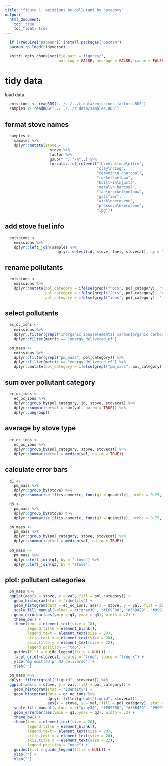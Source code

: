 ```yaml
---
title: "figure 1: emissions by pollutant by category"
output:
  html_document:
    toc: true
    toc_float: true
---
```


```r
  if (!require("pacman")) install.packages("pacman")
  pacman::p_load(tidyverse)
```

```r
  knitr::opts_chunk$set(fig.path ='figures/',
                        warning = FALSE, message = FALSE, cache = FALSE)
```

# tidy data

load data

```r
  emissions <- readRDS("../../../r_data/emissions_factors.RDS")
  samples <- readRDS("../../../r_data/samples.RDS")
```

## format stove names

```r
  samples <-
    samples %>%
    dplyr::mutate(stove = 
                    stove %>% 
                    factor %>% 
                    gsub(" ", "\n",.) %>% 
                    forcats::fct_relevel("three\nstone\nfire",
                                         "clay\nring",
                                         "ceramic\n charcoal",
                                         "rocket\nelbow",
                                         "built-in\njusta",
                                         "metal\n harcoal",
                                         "fan\nrocket\nelbow",
                                         "gasifier",
                                         "wick\nkerosene",
                                         "pressure\nkerosene",
                                         "lpg"))
```

## add stove fuel info

```r
  emissions <-
    emissions %>%
    dplyr::left_join(samples %>%
                       dplyr::select(id, stove, fuel, stovecat), by = "id")
```

## rename pollutants

```r
  emissions <-
    emissions %>%
    dplyr::mutate(pol_category = ifelse(grepl("^oc$", pol_category), "organic carbon ", pol_category),
                  pol_category = ifelse(grepl("^ec$", pol_category), "elemental carbon ", pol_category),
                  pol_category = ifelse(grepl("ions", pol_category), "inorganic ions ", pol_category))
```

## select pollutants

```r
  ec_oc_ions <-
    emissions %>%
    dplyr::filter(grepl("inorganic ions|elemental carbon|organic carbon", pol_category)) %>%
    dplyr::filter(metric == "energy_delivered_ef")
```

```r
  pm_mass <-
    emissions %>%
    dplyr::filter(grepl("pm_mass", pol_category)) %>%
    dplyr::filter(metric == "energy_delivered_ef") %>%
    dplyr::mutate(pol_category = ifelse(grepl("pm_mass", pol_category), "total PM mass", pol_category))
```

## sum over pollutant category

```r
  ec_oc_ions <-
    ec_oc_ions %>%
    dplyr::group_by(pol_category, id, stove, stovecat) %>%
    dplyr::summarise(val = sum(val, na.rm = TRUE)) %>%
    dplyr::ungroup()
```

## average by stove type

```r
  ec_oc_ions <-
    ec_oc_ions %>%
    dplyr::group_by(pol_category, stove, stovecat) %>%
    dplyr::summarise(val = median(val, na.rm = TRUE))
```

## calculate error bars

```r
  q1 <-
    pm_mass %>%
    dplyr::group_by(stove) %>%
    dplyr::summarise_if(is.numeric, funs(q1 = quantile), probs = 0.25, na.rm = TRUE)
```

```r
  q3 <-
    pm_mass %>%
    dplyr::group_by(stove) %>%
    dplyr::summarise_if(is.numeric, funs(q3 = quantile), probs = 0.75, na.rm = TRUE)
```

```r
  pm_mass <-
    pm_mass %>%
    dplyr::group_by(pol_category, stove, stovecat) %>%
    dplyr::summarise(val = median(val, na.rm = TRUE))
```

```r
  pm_mass <-
    pm_mass %>%
    dplyr::left_join(q1, by = "stove") %>%
    dplyr::left_join(q3, by = "stove")
```

## plot: pollutant categories

```r
  pm_mass %>%
  ggplot(aes(x = stove, y = val, fill = pol_category)) +
    geom_histogram(stat = "identity") +
    geom_histogram(data = ec_oc_ions, aes(x = stove, y = val, fill = pol_category), stat = "identity", width = 0.6) +
    scale_fill_manual(values = c("gray30", "#E69F00", "#56B4E9", "#999999")) +
    geom_errorbar(aes(ymin = q1, ymax = q3), width = .2) +
    theme_bw() +
    theme(text = element_text(size = 18),
          legend.title = element_blank(),
          legend.text = element_text(size = 20),
          strip.text.x = element_text(size = 20),
          axis.title.y = element_text(size = 22),
          legend.position = "top") +
    guides(fill = guide_legend(title = NULL)) +
    facet_grid(~stovecat, scales = "free", space = "free_x") +
    ylab("mg emitted pr MJ delivered") +
    xlab("")
```

```r
  pm_mass %>%
  dplyr::filter(grepl("liquid", stovecat)) %>%
  ggplot(aes(x = stove, y = val, fill = pol_category)) +
    geom_histogram(stat = "identity") +
    geom_histogram(data = ec_oc_ions %>%
                   dplyr::filter(grepl("liquid", stovecat)),
                   aes(x = stove, y = val, fill = pol_category), stat = "identity", width = 0.6) +
    scale_fill_manual(values = c("gray30", "#E69F00", "#56B4E9", "#999999")) +
    geom_errorbar(aes(ymin = q1, ymax = q3), width = .2) +
    theme_bw() +
    theme(text = element_text(size = 20),
          legend.title = element_blank(),
          legend.text = element_text(size = 20),
          strip.text.x = element_text(size = 20),
          axis.title.y = element_text(size = 22),
          legend.position = "none") +
    guides(fill = guide_legend(title = NULL)) +
    ylab("") +
    xlab("")
```